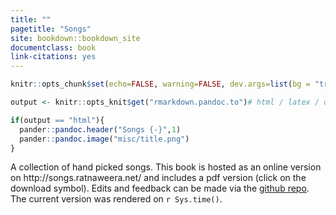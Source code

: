 ```yaml
--- 
title: ""
pagetitle: "Songs"
site: bookdown::bookdown_site
documentclass: book
link-citations: yes
---
```


```r
knitr::opts_chunk$set(echo=FALSE, warning=FALSE, dev.args=list(bg = "transparent"))
```

```r
output <- knitr::opts_knit$get("rmarkdown.pandoc.to")# html / latex / docx

if(output == "html"){
  pander::pandoc.header("Songs {-}",1)
  pander::pandoc.image("misc/title.png")
}

```

A collection of hand picked songs. This book is hosted as an online version on http://songs.ratnaweera.net/ and includes a pdf version (click on the download symbol). Edits and feedback can be made via the [github repo](https://github.com/ratnanil/songs). The current version was rendered on `r Sys.time()`. 
